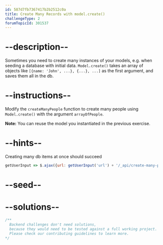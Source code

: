 ```yaml
---
id: 587d7fb7367417b2b2512c0a
title: Create Many Records with model.create()
challengeType: 2
forumTopicId: 301537
---
```


# --description--

Sometimes you need to create many instances of your models, e.g. when seeding a database with initial data. `Model.create()` takes an array of objects like `[{name: 'John', ...}, {...}, ...]` as the first argument, and saves them all in the db.

# --instructions--

Modify the `createManyPeople` function to create many people using `Model.create()` with the argument `arrayOfPeople`.

**Note:** You can reuse the model you instantiated in the previous exercise.

# --hints--

Creating many db items at once should succeed

```js
getUserInput => $.ajax({url: getUserInput('url') + '/_api/create-many-people', type: 'POST', contentType:'application/json', data: JSON.stringify([{name: 'John', age: 24, favoriteFoods: ['pizza', 'salad']}, {name: 'Mary', age: 21, favoriteFoods: ['onions', 'chicken']}])}).then(data => { assert.isArray(data, 'the response should be an array'); assert.equal(data.length, 2, 'the response does not contain the expected number of items'); assert.equal(data[0].name, 'John', 'The first item is not correct'); assert.equal(data[0].__v, 0, 'The first item should be not previously edited'); assert.equal(data[1].name, 'Mary', 'The second item is not correct'); assert.equal(data[1].__v, 0, 'The second item should be not previously edited'); }, xhr => { throw new Error(xhr.responseText); })
```

# --seed--

# --solutions--

```js
/**
  Backend challenges don't need solutions, 
  because they would need to be tested against a full working project. 
  Please check our contributing guidelines to learn more.
*/
```
